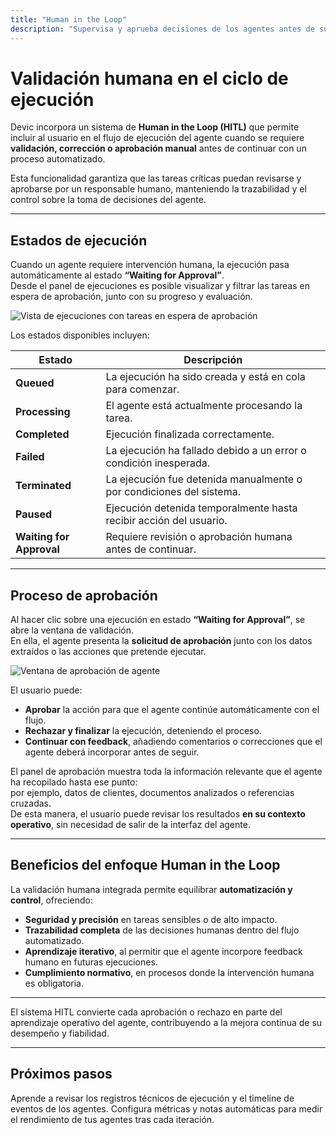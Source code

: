 ```yaml
---
title: "Human in the Loop"
description: "Supervisa y aprueba decisiones de los agentes antes de su ejecución definitiva mediante el sistema de validación humana de Devic."
---
```


# Validación humana en el ciclo de ejecución

Devic incorpora un sistema de **Human in the Loop (HITL)** que permite incluir al usuario en el flujo de ejecución del agente cuando se requiere **validación, corrección o aprobación manual** antes de continuar con un proceso automatizado.

Esta funcionalidad garantiza que las tareas críticas puedan revisarse y aprobarse por un responsable humano, manteniendo la trazabilidad y el control sobre la toma de decisiones del agente.

---

## Estados de ejecución

Cuando un agente requiere intervención humana, la ejecución pasa automáticamente al estado **“Waiting for Approval”**.  
Desde el panel de ejecuciones es posible visualizar y filtrar las tareas en espera de aprobación, junto con su progreso y evaluación.

![Vista de ejecuciones con tareas en espera de aprobación](/human-in-the-loop-view.png)

Los estados disponibles incluyen:

| Estado                   | Descripción                                                                 |
| ------------------------ | --------------------------------------------------------------------------- |
| **Queued**               | La ejecución ha sido creada y está en cola para comenzar.                   |
| **Processing**           | El agente está actualmente procesando la tarea.                             |
| **Completed**            | Ejecución finalizada correctamente.                                         |
| **Failed**               | La ejecución ha fallado debido a un error o condición inesperada.           |
| **Terminated**           | La ejecución fue detenida manualmente o por condiciones del sistema.        |
| **Paused**               | Ejecución detenida temporalmente hasta recibir acción del usuario.          |
| **Waiting for Approval** | Requiere revisión o aprobación humana antes de continuar.                   |

---

## Proceso de aprobación

Al hacer clic sobre una ejecución en estado **“Waiting for Approval”**, se abre la ventana de validación.  
En ella, el agente presenta la **solicitud de aprobación** junto con los datos extraídos o las acciones que pretende ejecutar.

![Ventana de aprobación de agente](/waiting-for-approval.png)

El usuario puede:

- **Aprobar** la acción para que el agente continúe automáticamente con el flujo.  
- **Rechazar y finalizar** la ejecución, deteniendo el proceso.  
- **Continuar con feedback**, añadiendo comentarios o correcciones que el agente deberá incorporar antes de seguir.

El panel de aprobación muestra toda la información relevante que el agente ha recopilado hasta ese punto:  
por ejemplo, datos de clientes, documentos analizados o referencias cruzadas.  
De esta manera, el usuario puede revisar los resultados **en su contexto operativo**, sin necesidad de salir de la interfaz del agente.

---

## Beneficios del enfoque Human in the Loop

La validación humana integrada permite equilibrar **automatización y control**, ofreciendo:

- **Seguridad y precisión** en tareas sensibles o de alto impacto.  
- **Trazabilidad completa** de las decisiones humanas dentro del flujo automatizado.  
- **Aprendizaje iterativo**, al permitir que el agente incorpore feedback humano en futuras ejecuciones.  
- **Cumplimiento normativo**, en procesos donde la intervención humana es obligatoria.

---

<Note>
El sistema HITL convierte cada aprobación o rechazo en parte del aprendizaje operativo del agente, contribuyendo a la mejora continua de su desempeño y fiabilidad.
</Note>

---

## Próximos pasos

<CardGroup cols={2}>
  <Card title="Logs y trazabilidad" icon="list" href="./logs">
    Aprende a revisar los registros técnicos de ejecución y el timeline de eventos de los agentes.
  </Card>
  <Card title="Evaluaciones automáticas" icon="check-circle" href="./evaluaciones">
    Configura métricas y notas automáticas para medir el rendimiento de tus agentes tras cada iteración.
  </Card>
</CardGroup>
